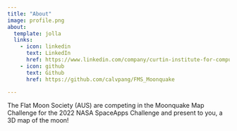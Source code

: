 ```yaml
---
title: "About"
image: profile.png
about:
  template: jolla
  links:
    - icon: linkedin
      text: LinkedIn
      href: https://www.linkedin.com/company/curtin-institute-for-computation/mycompany/
    - icon: github
      text: Github
      href: https://github.com/calvpang/FMS_Moonquake

---
```


The Flat Moon Society (AUS) are competing in the Moonquake Map Challenge for the 2022 NASA SpaceApps Challenge and present to you, a 3D map of the moon!
